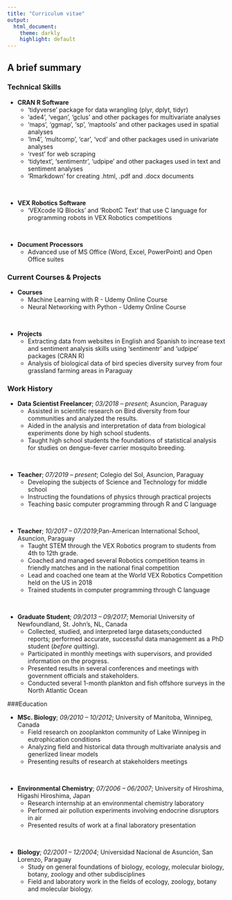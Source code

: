 ---
title: "Curriculum vitae"
output: 
  html_document:
    theme: darkly
    highlight: default
---
## A brief summary {.tabset .tabset-fade}

### Technical Skills

* __CRAN R Software__
    + 'tidyverse' package for data wrangling (plyr, dplyt, tidyr)
    + 'ade4', 'vegan', 'gclus' and other packages for multivariate analyses
    + 'maps', 'ggmap', 'sp', 'maptools' and other packages used in spatial analyses
    + 'lm4', 'multcomp', 'car', 'vcd' and other packages used in univariate analyses
    + 'rvest' for web scraping
    + 'tidytext', 'sentimentr', 'udpipe' and other packages used in text and sentiment analyses
    + 'Rmarkdown' for creating .html, .pdf and .docx documents

</br>

* __VEX Robotics Software__
    + 'VEXcode IQ Blocks' and 'RobotC Text' that use C language for programming robots in VEX Robotics competitions

</br>

* __Document Processors__
    + Advanced use of MS Office (Word, Excel, PowerPoint) and Open Office suites
    
### Current Courses & Projects

* __Courses__
    + Machine Learning with R - Udemy Online Course
    + Neural Networking with Python - Udemy Online Course

</br>

* __Projects__
    + Extracting data from websites in English and Spanish to increase text and sentiment analysis skills using 'sentimentr' and 'udpipe' packages (CRAN R)
    + Analysis of biological data of bird species diversity survey from four grassland farming areas in Paraguay

### Work History

* __Data Scientist Freelancer__; _03/2018 – present_; Asuncion, Paraguay
    + Assisted in scientific research on Bird diversity from four communities and analyzed the results.
    + Aided in the analysis and interpretation of data from biological experiments done by high school students.
    + Taught high school students the foundations of statistical analysis for studies on dengue-fever carrier mosquito breeding.

</br>

* __Teacher__; _07/2019 – present_; Colegio del Sol, Asuncion, Paraguay
    + Developing the subjects of Science and Technology for middle school
    + Instructing the foundations of physics through practical projects
    + Teaching basic computer programming through R and C language

</br>

* __Teacher__; _10/2017 – 07/2019_;Pan-American International School, Asuncion, Paraguay
    + Taught STEM through the VEX Robotics program to students from 4th to 12th grade.
    + Coached and managed several Robotics competition teams in friendly matches and in the national final competition
    + Lead and coached one team at the World VEX Robotics Competition held on the US in 2018
    + Trained students in computer programming through C language

</br>

* __Graduate Student__; _09/2013 – 09/2017_; Memorial University of Newfoundland, St. John's, NL, Canada
    + Collected, studied, and interpreted large datasets;conducted reports; performed accurate, successful data management as a PhD student (_before quitting_).
    + Participated in monthly meetings with supervisors, and provided information on the progress.
    + Presented results in several conferences and meetings with government officials and stakeholders.
    + Conducted several 1-month plankton and fish offshore surveys in the North Atlantic Ocean

###Education

* __MSc. Biology__; _09/2010 – 10/2012_; University of Manitoba, Winnipeg, Canada
    + Field research on zooplankton community of Lake Winnipeg in eutrophication conditions
    + Analyzing field and historical data through multivariate analysis and generlized linear models
    + Presenting results of research at stakeholders meetings

<br/>

* __Environmental Chemistry__; _07/2006 – 06/2007_; University of Hiroshima, Higashi Hiroshima, Japan
    + Research internship at an environmental chemistry laboratory
    + Performed air pollution experiments involving endocrine disruptors in air
    + Presented results of work at a final laboratory presentation

<br/>

* __Biology__; _02/2001 – 12/2004_; Universidad Nacional de Asunción, San Lorenzo, Paraguay
    + Study on general foundations of biology, ecology, molecular biology, botany, zoology and other subdisciplines
    + Field and laboratory work in the fields of ecology, zoology, botany and molecular biology.

</div>